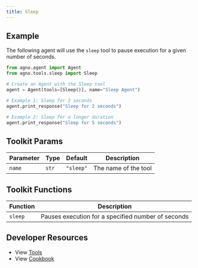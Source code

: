 ```yaml
---
title: Sleep
---
```


## Example

The following agent will use the `sleep` tool to pause execution for a given number of seconds.

```python cookbook/agent_concepts/tools/sleep_tools.py
from agno.agent import Agent
from agno.tools.sleep import Sleep

# Create an Agent with the Sleep tool
agent = Agent(tools=[Sleep()], name="Sleep Agent")

# Example 1: Sleep for 2 seconds
agent.print_response("Sleep for 2 seconds")

# Example 2: Sleep for a longer duration
agent.print_response("Sleep for 5 seconds")
```

## Toolkit Params

| Parameter | Type  | Default   | Description          |
| --------- | ----- | --------- | -------------------- |
| `name`    | `str` | `"sleep"` | The name of the tool |

## Toolkit Functions

| Function | Description                                        |
| -------- | -------------------------------------------------- |
| `sleep`  | Pauses execution for a specified number of seconds |

## Developer Resources

- View [Tools](https://github.com/phidatahq/agno/blob/main/libs/agno/agno/tools/sleep_tools.py)
- View [Cookbook](https://github.com/phidatahq/agno/blob/main/cookbook/agent_concepts/tools/sleep_tools.py)
